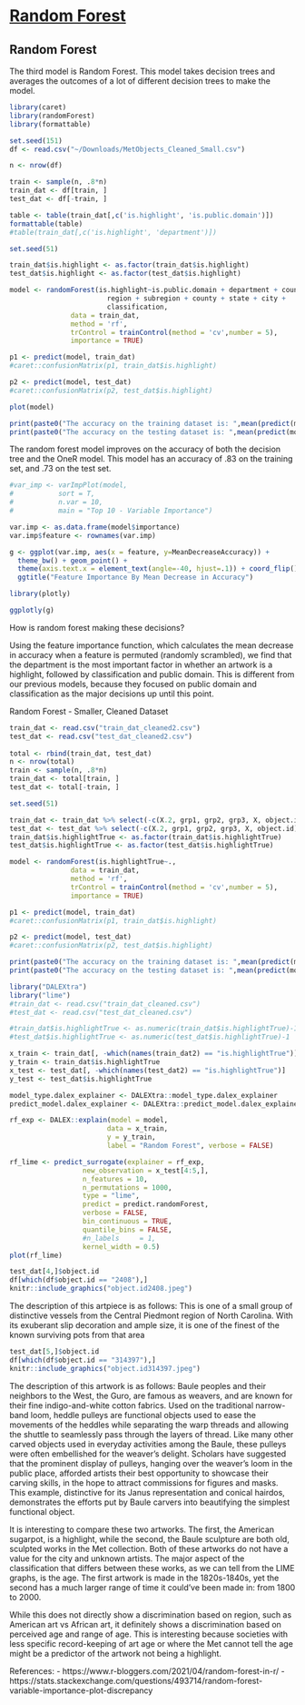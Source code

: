 # [Random Forest]


## Random Forest

The third model is Random Forest. This model takes decision trees and averages the outcomes of a lot of different decision trees to make the model. 

```r
library(caret)
library(randomForest)
library(formattable)

set.seed(151)
df <- read.csv("~/Downloads/MetObjects_Cleaned_Small.csv")

n <- nrow(df)

train <- sample(n, .8*n)
train_dat <- df[train, ]
test_dat <- df[-train, ]

table <- table(train_dat[,c('is.highlight', 'is.public.domain')])
formattable(table)
#table(train_dat[,c('is.highlight', 'department')])

set.seed(51)

train_dat$is.highlight <- as.factor(train_dat$is.highlight)
test_dat$is.highlight <- as.factor(test_dat$is.highlight)

model <- randomForest(is.highlight~is.public.domain + department + country +
                        region + subregion + county + state + city +
                        classification, 
               data = train_dat, 
               method = 'rf',
               trControl = trainControl(method = 'cv',number = 5), 
               importance = TRUE)

p1 <- predict(model, train_dat)
#caret::confusionMatrix(p1, train_dat$is.highlight)

p2 <- predict(model, test_dat)
#caret::confusionMatrix(p2, test_dat$is.highlight)

plot(model)

print(paste0("The accuracy on the training dataset is: ",mean(predict(model, train_dat) == train_dat$is.highlight)))
print(paste0("The accuracy on the testing dataset is: ",mean(predict(model, test_dat) == test_dat$is.highlight)))
```

The random forest model improves on the accuracy of both the decision tree and the OneR model. This model has an accuracy of .83 on the training set, and .73 on the test set. 

```r
#var_imp <- varImpPlot(model,
#           sort = T,
#           n.var = 10,
#           main = "Top 10 - Variable Importance")

var.imp <- as.data.frame(model$importance)
var.imp$feature <- rownames(var.imp) 

g <- ggplot(var.imp, aes(x = feature, y=MeanDecreaseAccuracy)) + 
  theme_bw() + geom_point() + 
  theme(axis.text.x = element_text(angle=-40, hjust=.1)) + coord_flip() +
  ggtitle("Feature Importance By Mean Decrease in Accuracy")

library(plotly)

ggplotly(g)

```
How is random forest making these decisions? 

Using the feature importance function, which calculates the mean decrease in accuracy when a feature is permuted (randomly scrambled), we find that the department is the most important factor in whether an artwork is a highlight, followed by classification and public domain. This is different from our previous models, because they focused on public domain and classification as the major decisions up until this point. 


Random Forest - Smaller, Cleaned Dataset

```r
train_dat <- read.csv("train_dat_cleaned2.csv")
test_dat <- read.csv("test_dat_cleaned2.csv")
  
total <- rbind(train_dat, test_dat)
n <- nrow(total)
train <- sample(n, .8*n)
train_dat <- total[train, ]
test_dat <- total[-train, ]

set.seed(51)

train_dat <- train_dat %>% select(-c(X.2, grp1, grp2, grp3, X, object.id))
test_dat <- test_dat %>% select(-c(X.2, grp1, grp2, grp3, X, object.id))
train_dat$is.highlightTrue <- as.factor(train_dat$is.highlightTrue)
test_dat$is.highlightTrue <- as.factor(test_dat$is.highlightTrue)

model <- randomForest(is.highlightTrue~., 
               data = train_dat, 
               method = 'rf',
               trControl = trainControl(method = 'cv',number = 5), 
               importance = TRUE)

p1 <- predict(model, train_dat)
#caret::confusionMatrix(p1, train_dat$is.highlight)

p2 <- predict(model, test_dat)
#caret::confusionMatrix(p2, test_dat$is.highlight)

print(paste0("The accuracy on the training dataset is: ",mean(predict(model, train_dat) == train_dat$is.highlight)))
print(paste0("The accuracy on the testing dataset is: ",mean(predict(model, test_dat) == test_dat$is.highlight)))

```


```r
library("DALEXtra")
library("lime")
#train_dat <- read.csv("train_dat_cleaned.csv")
#test_dat <- read.csv("test_dat_cleaned.csv")

#train_dat$is.highlightTrue <- as.numeric(train_dat$is.highlightTrue)-1
#test_dat$is.highlightTrue <- as.numeric(test_dat$is.highlightTrue)-1

x_train <- train_dat[, -which(names(train_dat2) == "is.highlightTrue")]
y_train <- train_dat$is.highlightTrue
x_test <- test_dat[, -which(names(test_dat2) == "is.highlightTrue")]
y_test <- test_dat$is.highlightTrue

model_type.dalex_explainer <- DALEXtra::model_type.dalex_explainer
predict_model.dalex_explainer <- DALEXtra::predict_model.dalex_explainer

rf_exp <- DALEX::explain(model = model,  
                        data = x_train,
                        y = y_train, 
                        label = "Random Forest", verbose = FALSE)

rf_lime <- predict_surrogate(explainer = rf_exp, 
                  new_observation = x_test[4:5,], 
                  n_features = 10, 
                  n_permutations = 1000,
                  type = "lime",
                  predict = predict.randomForest,
                  verbose = FALSE, 
                  bin_continuous = TRUE, 
                  quantile_bins = FALSE,
                  #n_labels     = 1,
                  kernel_width = 0.5)
plot(rf_lime)

```


```r
test_dat[4,]$object.id
df[which(df$object.id == "2408"),]
knitr::include_graphics("object.id2408.jpeg")
```
The description of this artpiece is as follows: This is one of a small group of distinctive vessels from the Central Piedmont region of North Carolina. With its exuberant slip decoration and ample size, it is one of the finest of the known surviving pots from that area


```r
test_dat[5,]$object.id
df[which(df$object.id == "314397"),]
knitr::include_graphics("object.id314397.jpeg")
```
            
The description of this artwork is as follows: Baule peoples and their neighbors to the West, the Guro, are famous as weavers, and are known for their fine indigo-and-white cotton fabrics. Used on the traditional narrow-band loom, heddle pulleys are functional objects used to ease the movements of the heddles while separating the warp threads and allowing the shuttle to seamlessly pass through the layers of thread. Like many other carved objects used in everyday activities among the Baule, these pulleys were often embellished for the weaver’s delight. Scholars have suggested that the prominent display of pulleys, hanging over the weaver’s loom in the public place, afforded artists their best opportunity to showcase their carving skills, in the hope to attract commissions for figures and masks. This example, distinctive for its Janus representation and conical hairdos, demonstrates the efforts put by Baule carvers into beautifying the simplest functional object.
      
      
It is interesting to compare these two artworks. The first, the American sugarpot, is a highlight, while the second, the Baule sculpture are both old, sculpted works in the Met collection. Both of these artworks do not have a value for the city and unknown artists. The major aspect of the classification that differs between these works, as we can tell from the LIME graphs, is the age. The first artwork is made in the 1820s-1840s, yet the second has a much larger range of time it could've been made in: from 1800 to 2000. 
      
 
While this does not directly show a discrimination based on region, such as American art vs African art, it definitely shows a discrimination based on perceived age and range of age. This is interesting because societies with less specific record-keeping of art age or where the Met cannot tell the age might be a predictor of the artwork not being a highlight. 

      
References: 
- https://www.r-bloggers.com/2021/04/random-forest-in-r/
- https://stats.stackexchange.com/questions/493714/random-forest-variable-importance-plot-discrepancy
